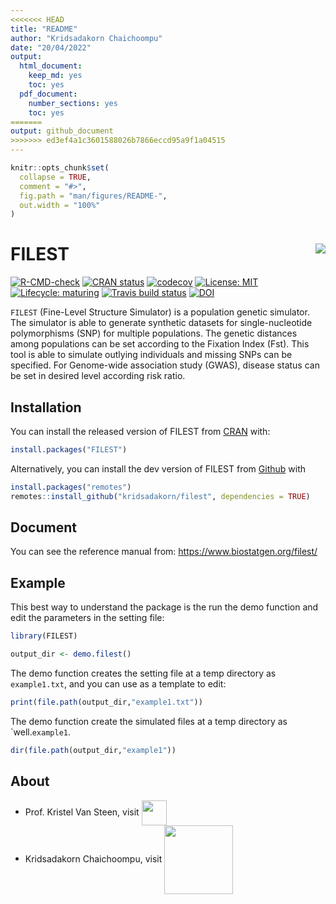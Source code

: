 ```yaml
---
<<<<<<< HEAD
title: "README"
author: "Kridsadakorn Chaichoompu"
date: "20/04/2022"
output:
  html_document:
    keep_md: yes
    toc: yes
  pdf_document: 
    number_sections: yes
    toc: yes
=======
output: github_document
>>>>>>> ed3ef4a1c3601588026b7866eccd95a9f1a04515
---
```


<!-- README.md is generated from README.Rmd. Please edit that file -->

```r
knitr::opts_chunk$set(
  collapse = TRUE,
  comment = "#>",
  fig.path = "man/figures/README-",
  out.width = "100%"
)
```

# FILEST <img src="man/figures/filest_logo.png" align="right" />

<!-- badges: start -->
[![R-CMD-check](https://github.com/kridsadakorn/filest/workflows/R-CMD-check/badge.svg)](https://github.com/kridsadakorn/filest/actions)
[![CRAN status](https://www.r-pkg.org/badges/version/FILEST)](https://CRAN.R-project.org/package=FILEST)
[![codecov](https://codecov.io/gh/kridsadakorn/filest/branch/master/graph/badge.svg?token=41WJVZOP49)](https://codecov.io/gh/kridsadakorn/filest)
[![License: MIT](https://img.shields.io/badge/License-MIT-yellow.svg)](https://opensource.org/licenses/MIT)
[![Lifecycle: maturing](https://img.shields.io/badge/lifecycle-maturing-blue.svg)](https://www.tidyverse.org/lifecycle/#maturing)
[![Travis build status](https://travis-ci.com/kridsadakorn/filest.svg?branch=master)](https://travis-ci.com/kridsadakorn/filest)
[![DOI](https://zenodo.org/badge/333290990.svg)](https://zenodo.org/badge/latestdoi/333290990)
<!-- badges: end -->

```FILEST``` (Fine-Level Structure Simulator) is a population 
genetic simulator. The simulator is able to generate synthetic datasets for 
single-nucleotide polymorphisms (SNP) for multiple populations. The genetic 
distances among populations can be set according to the Fixation Index (Fst). 
This tool is able to simulate outlying individuals and missing SNPs can be 
specified. For Genome-wide association study (GWAS), disease status can be set 
in desired level according risk ratio.

## Installation

You can install the released version of FILEST from [CRAN](https://CRAN.R-project.org) with:

``` r
install.packages("FILEST")
```
Alternatively, you can install the dev version of FILEST from [Github](https://github.com/kridsadakorn/filest) with
``` r
install.packages("remotes")
remotes::install_github("kridsadakorn/filest", dependencies = TRUE)
```
## Document

You can see the reference manual from: [https://www.biostatgen.org/filest/](https://www.biostatgen.org/filest/)


## Example

This best way to understand the package is the run the demo function and edit the parameters in the setting file:

```r
library(FILEST)

output_dir <- demo.filest()
```

The demo function creates the setting file at a temp directory as ```example1.txt```, and you can use as a template to edit:

```r
print(file.path(output_dir,"example1.txt"))
```

The demo function create the simulated files at a temp directory as `well.```example1```.

```r
dir(file.path(output_dir,"example1"))
```


## About

* Prof. Kristel Van Steen, visit  <a href="http://bio3.giga.ulg.ac.be/" border=0 style="border:0; text-decoration:none; outline:none"><img width="40px" src="man/figures/bio3_logo.png" align="center" /></a><br />
* Kridsadakorn Chaichoompu, visit <a href="https://www.biostatgen.org/" border=0 style="border:0; text-decoration:none; outline:none"><img width="110px" src="man/figures/biostatgen_logo.png" align="center" /></a><br />
